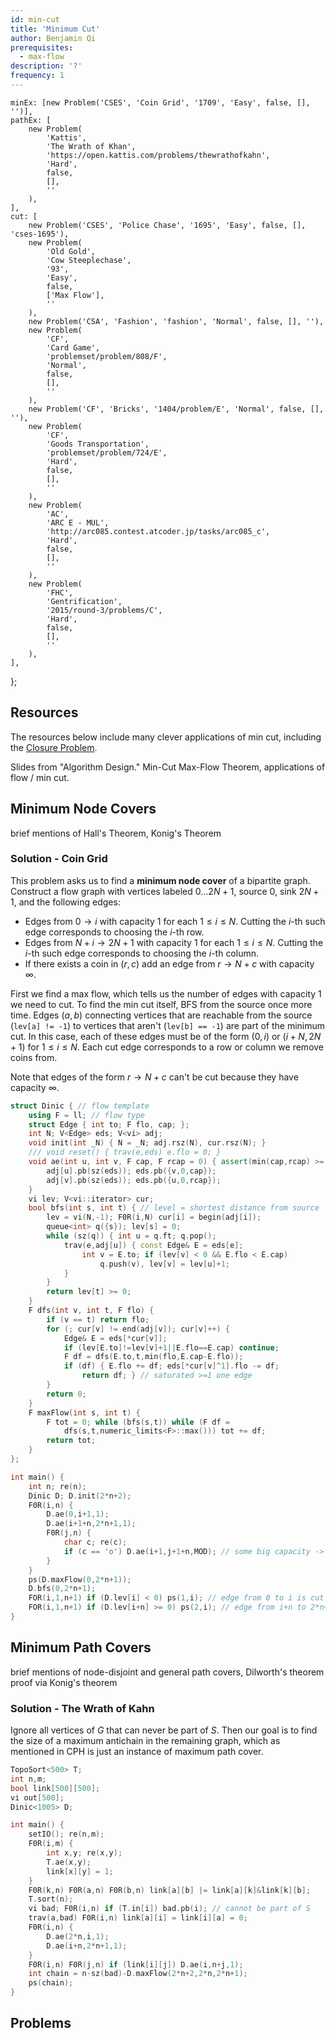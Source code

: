 ```yaml
---
id: min-cut
title: 'Minimum Cut'
author: Benjamin Qi
prerequisites:
  - max-flow
description: '?'
frequency: 1
---
```


	minEx: [new Problem('CSES', 'Coin Grid', '1709', 'Easy', false, [], '')],
	pathEx: [
		new Problem(
			'Kattis',
			'The Wrath of Khan',
			'https://open.kattis.com/problems/thewrathofkahn',
			'Hard',
			false,
			[],
			''
		),
	],
	cut: [
		new Problem('CSES', 'Police Chase', '1695', 'Easy', false, [], 'cses-1695'),
		new Problem(
			'Old Gold',
			'Cow Steeplechase',
			'93',
			'Easy',
			false,
			['Max Flow'],
			''
		),
		new Problem('CSA', 'Fashion', 'fashion', 'Normal', false, [], ''),
		new Problem(
			'CF',
			'Card Game',
			'problemset/problem/808/F',
			'Normal',
			false,
			[],
			''
		),
		new Problem('CF', 'Bricks', '1404/problem/E', 'Normal', false, [], ''),
		new Problem(
			'CF',
			'Goods Transportation',
			'problemset/problem/724/E',
			'Hard',
			false,
			[],
			''
		),
		new Problem(
			'AC',
			'ARC E - MUL',
			'http://arc085.contest.atcoder.jp/tasks/arc085_c',
			'Hard',
			false,
			[],
			''
		),
		new Problem(
			'FHC',
			'Gentrification',
			'2015/round-3/problems/C',
			'Hard',
			false,
			[],
			''
		),
	],
};

## Resources

The resources below include many clever applications of min cut, including the
[Closure Problem](https://en.wikipedia.org/wiki/Closure_problem).

<Resources>
	<Resource
		source="CPC"
		title="10 - Network Flow"
		url="10_graphs_3_network_flow"
		starred
	>
		Slides from "Algorithm Design." Min-Cut Max-Flow Theorem, applications of
		flow / min cut.
	</Resource>
</Resources>

## Minimum Node Covers

<FocusProblem problem={problems.minEx[0]} />

<Resources>
	<Resource source="CPH" title="20.3 - Maximum Matchings" starred>
		brief mentions of Hall's Theorem, Konig's Theorem
	</Resource>
</Resources>

### Solution - Coin Grid

This problem asks us to find a **minimum node cover** of a bipartite graph.
Construct a flow graph with vertices labeled $0\ldots 2N+1$, source $0$, sink
$2N+1$, and the following edges:

- Edges from $0\to i$ with capacity $1$ for each $1\le i\le N$. Cutting the
  $i$-th such edge corresponds to choosing the $i$-th row.
- Edges from $N+i\to 2N+1$ with capacity $1$ for each $1\le i\le N$. Cutting the
  $i$-th such edge corresponds to choosing the $i$-th column.
- If there exists a coin in $(r,c)$ add an edge from $r\to N+c$ with capacity
  $\infty$.

First we find a max flow, which tells us the number of edges with capacity 1 we
need to cut. To find the min cut itself, BFS from the source once more time.
Edges $(a,b)$ connecting vertices that are reachable from the source
(`lev[a] != -1`) to vertices that aren't (`lev[b] == -1`) are part of the
minimum cut. In this case, each of these edges must be of the form $(0,i)$ or
$(i+N,2N+1)$ for $1\le i\le N$. Each cut edge corresponds to a row or column we
remove coins from.

Note that edges of the form $r\to N+c$ can't be cut because they have capacity
$\infty$.

```cpp
struct Dinic { // flow template
	using F = ll; // flow type
	struct Edge { int to; F flo, cap; };
	int N; V<Edge> eds; V<vi> adj;
	void init(int _N) { N = _N; adj.rsz(N), cur.rsz(N); }
	/// void reset() { trav(e,eds) e.flo = 0; }
	void ae(int u, int v, F cap, F rcap = 0) { assert(min(cap,rcap) >= 0);
		adj[u].pb(sz(eds)); eds.pb({v,0,cap});
		adj[v].pb(sz(eds)); eds.pb({u,0,rcap});
	}
	vi lev; V<vi::iterator> cur;
	bool bfs(int s, int t) { // level = shortest distance from source
		lev = vi(N,-1); F0R(i,N) cur[i] = begin(adj[i]);
		queue<int> q({s}); lev[s] = 0;
		while (sz(q)) { int u = q.ft; q.pop();
			trav(e,adj[u]) { const Edge& E = eds[e];
				int v = E.to; if (lev[v] < 0 && E.flo < E.cap)
					q.push(v), lev[v] = lev[u]+1;
			}
		}
		return lev[t] >= 0;
	}
	F dfs(int v, int t, F flo) {
		if (v == t) return flo;
		for (; cur[v] != end(adj[v]); cur[v]++) {
			Edge& E = eds[*cur[v]];
			if (lev[E.to]!=lev[v]+1||E.flo==E.cap) continue;
			F df = dfs(E.to,t,min(flo,E.cap-E.flo));
			if (df) { E.flo += df; eds[*cur[v]^1].flo -= df;
				return df; } // saturated >=1 one edge
		}
		return 0;
	}
	F maxFlow(int s, int t) {
		F tot = 0; while (bfs(s,t)) while (F df =
			dfs(s,t,numeric_limits<F>::max())) tot += df;
		return tot;
	}
};

int main() {
	int n; re(n);
	Dinic D; D.init(2*n+2);
	F0R(i,n) {
		D.ae(0,i+1,1);
		D.ae(i+1+n,2*n+1,1);
		F0R(j,n) {
			char c; re(c);
			if (c == 'o') D.ae(i+1,j+1+n,MOD); // some big capacity -> not cut
		}
	}
	ps(D.maxFlow(0,2*n+1));
	D.bfs(0,2*n+1);
	FOR(i,1,n+1) if (D.lev[i] < 0) ps(1,i); // edge from 0 to i is cut
	FOR(i,1,n+1) if (D.lev[i+n] >= 0) ps(2,i); // edge from i+n to 2*n+1 is cut
}
```

## Minimum Path Covers

<FocusProblem problem={problems.pathEx[0]} />

<Resources>
	<Resource source="CPH" title="20.4 - Path Covers" starred>
		brief mentions of node-disjoint and general path covers, Dilworth's theorem
	</Resource>
	<Resource
		source="Wikipedia"
		title="Dilworth's Theorem"
		url="https://en.wikipedia.org/wiki/Dilworth%27s_theorem#Proof_via_K%C5%91nig's_theorem"
	>
		proof via Konig's theorem
	</Resource>
</Resources>

### Solution - The Wrath of Kahn

Ignore all vertices of $G$ that can never be part of $S$. Then our goal is to
find the size of a maximum antichain in the remaining graph, which as mentioned
in CPH is just an instance of maximum path cover.

```cpp
TopoSort<500> T;
int n,m;
bool link[500][500];
vi out[500];
Dinic<1005> D;

int main() {
	setIO(); re(n,m);
	F0R(i,m) {
		int x,y; re(x,y);
		T.ae(x,y);
		link[x][y] = 1;
	}
	F0R(k,n) F0R(a,n) F0R(b,n) link[a][b] |= link[a][k]&link[k][b];
	T.sort(n);
	vi bad; F0R(i,n) if (T.in[i]) bad.pb(i); // cannot be part of S
	trav(a,bad) F0R(i,n) link[a][i] = link[i][a] = 0;
	F0R(i,n) {
		D.ae(2*n,i,1);
		D.ae(i+n,2*n+1,1);
	}
	F0R(i,n) F0R(j,n) if (link[i][j]) D.ae(i,n+j,1);
	int chain = n-sz(bad)-D.maxFlow(2*n+2,2*n,2*n+1);
	ps(chain);
}
```

## Problems

<Problems problems={problems.cut} />
